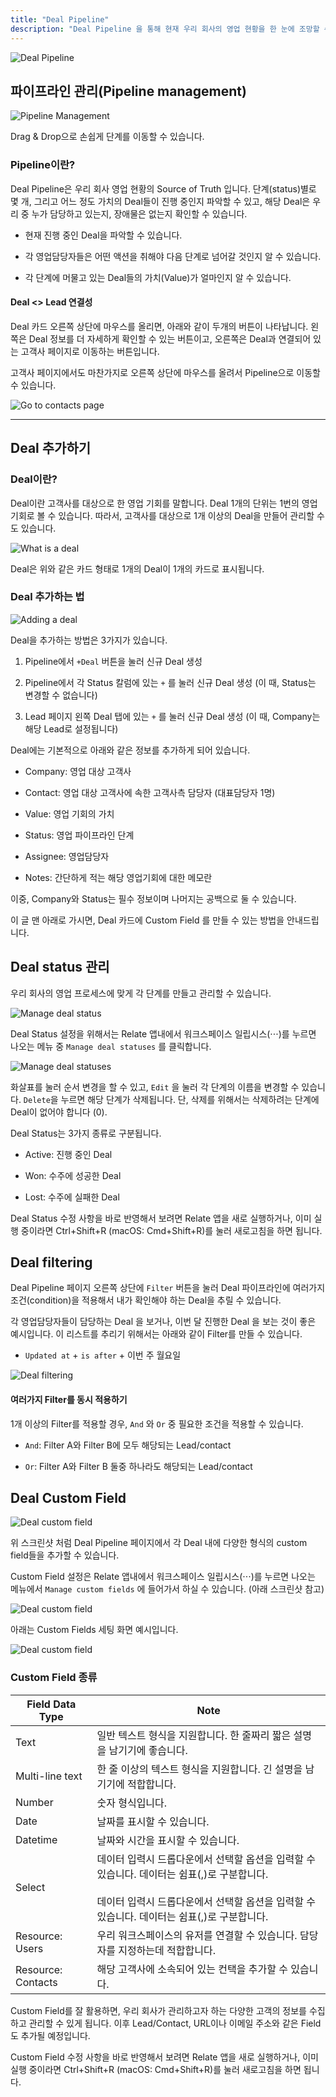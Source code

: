 ```yaml
---
title: "Deal Pipeline"
description: "Deal Pipeline 을 통해 현재 우리 회사의 영업 현황을 한 눈에 조망할 수 있습니다. 누가 어떤 고객을 담당하고 있고, 각 Deal 은 어느 단계에 머물러 있는지 빠르게 파악하고 적절한 action을 취할 수 있습니다."
---
```


![Deal Pipeline](/docs/images/features/deal-pipeline.png)

## 파이프라인 관리(Pipeline management)

![Pipeline Management](/docs/images/features/pipeline-management.png)

Drag & Drop으로 손쉽게 단계를 이동할 수 있습니다.

### Pipeline이란?

Deal Pipeline은 우리 회사 영업 현황의 Source of Truth 입니다. 단계(status)별로 몇 개, 그리고 어느 정도 가치의 Deal들이 진행 중인지 파악할 수 있고, 해당 Deal은 우리 중 누가 담당하고 있는지, 장애물은 없는지 확인할 수 있습니다.

- 현재 진행 중인 Deal을 파악할 수 있습니다.

- 각 영업담당자들은 어떤 액션을 취해야 다음 단계로 넘어갈 것인지 알 수 있습니다.

- 각 단계에 머물고 있는 Deal들의 가치(Value)가 얼마인지 알 수 있습니다.

#### Deal \<> Lead 연결성

Deal 카드 오른쪽 상단에 마우스를 올리면, 아래와 같이 두개의 버튼이 나타납니다. 왼쪽은 Deal 정보를 더 자세하게 확인할 수 있는 버튼이고, 오른쪽은 Deal과 연결되어 있는 고객사 페이지로 이동하는 버튼입니다.

고객사 페이지에서도 마찬가지로 오른쪽 상단에 마우스를 올려서 Pipeline으로 이동할 수 있습니다.

![Go to contacts page](/docs/images/features/deal-connection.png)

---

## Deal 추가하기

### Deal이란?

Deal이란 고객사를 대상으로 한 영업 기회를 말합니다. Deal 1개의 단위는 1번의 영업 기회로 볼 수 있습니다. 따라서, 고객사를 대상으로 1개 이상의 Deal을 만들어 관리할 수도 있습니다.

![What is a deal](/docs/images/features/what-is-deal.png)

Deal은 위와 같은 카드 형태로 1개의 Deal이 1개의 카드로 표시됩니다.

### Deal 추가하는 법

![Adding a deal](/docs/images/features/how-to-add-deals.png)

Deal을 추가하는 방법은 3가지가 있습니다.

1. Pipeline에서 `+Deal` 버튼을 눌러 신규 Deal 생성

2. Pipeline에서 각 Status 칼럼에 있는 `+` 를 눌러 신규 Deal 생성 (이 때, Status는 변경할 수 없습니다)

3. Lead 페이지 왼쪽 Deal 탭에 있는 `+` 를 눌러 신규 Deal 생성 (이 때, Company는 해당 Lead로 설정됩니다)

Deal에는 기본적으로 아래와 같은 정보를 추가하게 되어 있습니다.

- Company: 영업 대상 고객사

- Contact: 영업 대상 고객사에 속한 고객사측 담당자 (대표담당자 1명)

- Value: 영업 기회의 가치

- Status: 영업 파이프라인 단계

- Assignee: 영업담당자

- Notes: 간단하게 적는 해당 영업기회에 대한 메모란

이중, Company와 Status는 필수 정보이며 나머지는 공백으로 둘 수 있습니다.

<Note>

이 글 맨 아래로 가시면, Deal 카드에 Custom Field 를 만들 수 있는 방법을 안내드립니다.

</Note>

## Deal status 관리

우리 회사의 영업 프로세스에 맞게 각 단계를 만들고 관리할 수 있습니다.

![Manage deal status](/docs/images/features/manage-deal-status.png)

Deal Status 설정을 위해서는 Relate 앱내에서 워크스페이스 일립시스(⋅⋅⋅)를 누르면 나오는 메뉴 중 `Manage deal statuses` 를 클릭합니다.

![Manage deal statuses](/docs/images/features/manage-deal-statuses.png)

화살표를 눌러 순서 변경을 할 수 있고, `Edit` 을 눌러 각 단계의 이름을 변경할 수 있습니다. `Delete`을 누르면 해당 단계가 삭제됩니다. 단, 삭제를 위해서는 삭제하려는 단계에 Deal이 없어야 합니다 (0).

Deal Status는 3가지 종류로 구분됩니다.

- Active: 진행 중인 Deal

- Won: 수주에 성공한 Deal

- Lost: 수주에 실패한 Deal

<Note>

Deal Status 수정 사항을 바로 반영해서 보려면 Relate 앱을 새로 실행하거나, 이미 실행 중이라면 Ctrl+Shift+R (macOS: Cmd+Shift+R)를 눌러 새로고침을 하면 됩니다.

</Note>

## Deal filtering

Deal Pipeline 페이지 오른쪽 상단에 `Filter` 버튼을 눌러 Deal 파이프라인에 여러가지 조건(condition)을 적용해서 내가 확인해야 하는 Deal을 추릴 수 있습니다.

각 영업담당자들이 담당하는 Deal 을 보거나, 이번 달 진행한 Deal 을 보는 것이 좋은 예시입니다. 이 리스트를 추리기 위해서는 아래와 같이 Filter를 만들 수 있습니다.

- `Updated at` \+ `is after` \+ 이번 주 월요일

![Deal filtering](/docs/images/features/deal-filtering.png)

#### 여러가지 Filter를 동시 적용하기

1개 이상의 Filter를 적용할 경우, `And` 와 `Or` 중 필요한 조건을 적용할 수 있습니다.

- `And`: Filter A와 Filter B에 모두 해당되는 Lead/contact

- `Or`: Filter A와 Filter B 둘중 하나라도 해당되는 Lead/contact

## Deal Custom Field

![Deal custom field](/docs/images/features/deal-custom-field.png)

위 스크린샷 처럼 Deal Pipeline 페이지에서 각 Deal 내에 다양한 형식의 custom field들을 추가할 수 있습니다.

Custom Field 설정은 Relate 앱내에서 워크스페이스 일립시스(⋅⋅⋅)를 누르면 나오는 메뉴에서 `Manage custom fields` 에 들어가서 하실 수 있습니다. (아래 스크린샷 참고)

![Deal custom field](/docs/images/features/manage-custom-fields.png)

아래는 Custom Fields 세팅 화면 예시입니다.

![Deal custom field](/docs/images/features/setting-custom-fields.png)

### Custom Field 종류

| Field Data Type    | Note                                                                                                                                                                                               |
| ------------------ | -------------------------------------------------------------------------------------------------------------------------------------------------------------------------------------------------- |
| Text               | 일반 텍스트 형식을 지원합니다. 한 줄짜리 짧은 설명을 남기기에 좋습니다.                                                                                                                            |
| Multi-line text    | 한 줄 이상의 텍스트 형식을 지원합니다. 긴 설명을 남기기에 적합합니다.                                                                                                                              |
| Number             | 숫자 형식입니다.                                                                                                                                                                                   |
| Date               | 날짜를 표시할 수 있습니다.                                                                                                                                                                         |
| Datetime           | 날짜와 시간을 표시할 수 있습니다.                                                                                                                                                                  |
| Select             | 데이터 입력시 드롭다운에서 선택할 옵션을 입력할 수 있습니다. 데이터는 쉼표(,)로 구분합니다.<br /><br />데이터 입력시 드롭다운에서 선택할 옵션을 입력할 수 있습니다. 데이터는 쉼표(,)로 구분합니다. |
| Resource: Users    | 우리 워크스페이스의 유저를 연결할 수 있습니다. 담당자를 지정하는데 적합합니다.                                                                                                                     |
| Resource: Contacts | 해당 고객사에 소속되어 있는 컨택을 추가할 수 있습니다.                                                                                                                                             |

<Note>

Custom Field를 잘 활용하면, 우리 회사가 관리하고자 하는 다양한 고객의 정보를 수집하고 관리할 수 있게 됩니다. 이후 Lead/Contact, URL이나 이메일 주소와 같은 Field도 추가될 예정입니다.

</Note>

<Note>

Custom Field 수정 사항을 바로 반영해서 보려면 Relate 앱을 새로 실행하거나, 이미 실행 중이라면 Ctrl+Shift+R (macOS: Cmd+Shift+R)를 눌러 새로고침을 하면 됩니다.

</Note>
